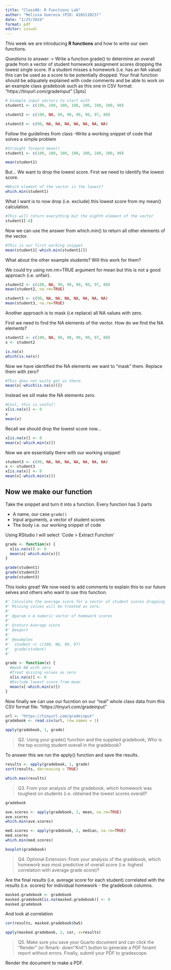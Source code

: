 ```yaml
---
title: "Class06: R Functions Lab"
author: "Melissa Guereca (PID: A16511023)"
date: "1/25/2024"
format: pdf
editor: visual
---
```


This week we are introducing **R functions** and how to write our own functions.

Questions to answer: \> Write a function grade() to determine an overall grade from a vector of student homework assignment scores dropping the lowest single score. If a student misses a homework (i.e. has an NA value) this can be used as a score to be potentially dropped. Your final function should be adquately explained with code comments and be able to work on an example class gradebook such as this one in CSV format: “https://tinyurl.com/gradeinput” \[3pts\]

```r
# Example input vectors to start with
student1 <- c(100, 100, 100, 100, 100, 100, 100, 90)

student2 <- c(100, NA, 90, 90, 90, 90, 97, 80)

student3 <- c(90, NA, NA, NA, NA, NA, NA, NA)
```

Follow the guidelines from class -Write a working snippet of code that solves a simple problem

```r
#Straight forward mean()
student1 <- c(100, 100, 100, 100, 100, 100, 100, 90)

mean(student1)
```

But... We want to drop the lowest score. First we need to identify the lowest score.

```r
#Which element of the vector is the lowest?
which.min(student1)
```

What I want is to now drop (i.e. exclude) this lowest score from my mean() calculation.

```r
#This will return everything but the eighth element of the vector
student1[-8]
```

Now we can use the answer from which.min() to return all other elements of the vector.

```r
#This is our first working snippet
mean(student1[-which.min(student1)])
```

What about the other example students? Will this work for them?

We could try using nm.rm=TRUE argument for mean but this is not a good approach (i.e. unfair).

```r
student2 <- c(100, NA, 90, 90, 90, 90, 97, 80)
mean(student2, na.rm=TRUE)

student3 <- c(90, NA, NA, NA, NA, NA, NA, NA)
mean(student3, na.rm=TRUE)
```

Another approach is to mask (i.e replace) all NA values with zero.

First we need to find the NA elements of the vector. How do we find the NA elements?

```r
student2 <- c(100, NA, 90, 90, 90, 90, 97, 80)
x <- student2

is.na(x)
which(is.na(x))
```

Now we have identified the NA elements we want to "mask" them. Replace them with zero?

```r
#This does not wuite get us there.
mean(x[-which(is.na(x))])

```

Instead we sill make the NA elements zero.

```r
#Cool, this is useful!
x[is.na(x)] <- 0
x
mean(x)
```

Recall we should drop the lowest score now...

```r
x[is.na(x)] <- 0
mean(x[-which.min(x)])
```

Now we are essentially there with our working snippet!

```r
student3 <- c(90, NA, NA, NA, NA, NA, NA, NA)
x <- student3
x[is.na(x)] <- 0
mean(x[-which.min(x)])
```

## Now we make our function

Take the snippet and turn it into a function. Every function has 3 parts

-   A name, our case `grade()`
-   Input arguments, a vector of student scores
-   The body i.e. our working snippet of code

Using RStudio I will select \`Code \> Extract Function'

```r
grade <- function(x) {
  x[is.na(x)] <- 0
  mean(x[-which.min(x)])
}
```

```r
grade(student1)
grade(student2)
grade(student3)
```

This looks great! We now need to add comments to explain this to our future selves and others who want to use this function.

```r
#' Calculate the average score for a vector of student scores dropping the lowest score. 
#' Missing values will be treated as zero.
#' 
#' @param x A numeric vector of homework scores
#'
#' @return Average score
#' @export
#'
#' @examples
#'  student <) c(100, NA, 90, 97)
#'  grade(student)
#'  

grade <- function(x) {
  #mask NA with zero
  #Treat missing values as zero
  x[is.na(x)] <- 0
  #Exclude lowest score from mean
  mean(x[-which.min(x)])
}
```

Now finally we can use our fucntion on our "real" whole class data from this CSV format file: “https://tinyurl.com/gradeinput”

```r
url <- "https://tinyurl.com/gradeinput"
gradebook <- read.csv(url, row.names = 1)
```

```r
apply(gradebook, 1, grade)
```

> Q2. Using your grade() function and the supplied gradebook, Who is the top scoring student overall in the gradebook?

To answer this we run the apply() function and save the results.

```r
results <- apply(gradebook, 1, grade)
sort(results, decreasing = TRUE)
```

```r
which.max(results)
```

> Q3. From your analysis of the gradebook, which homework was toughest on students (i.e. obtained the lowest scores overall?

```r
gradebook
```

```r
ave.scores <- apply(gradebook, 2, mean, na.rm=TRUE)
ave.scores
which.min(ave.scores)
```

```r
med.scores <- apply(gradebook, 2, median, na.rm=TRUE)
med.scores
which.min(med.scores)
```

```r
boxplot(gradebook)
```

> Q4. Optional Extension: From your analysis of the gradebook, which homework was most predictive of overall score (i.e. highest correlation with average grade score)?

Are the final results (i.e. average score for each student) correlated with the results (i.e. scores) for individual homework - the gradebook columns.

```r
masked.gradebook <- gradebook
masked.gradebook[is.na(masked.gradebook)] <- 0
masked.gradebook
```

And look at correlation

```r
cor(results, masked.gradebook$hw5)
```

```r
apply(masked.gradebook, 2, cor, x=results)
```

> Q5. Make sure you save your Quarto document and can click the “Render” (or Rmark- down”Knit”) button to generate a PDF foramt report without errors. Finally, submit your PDF to gradescope.

Render the document to make a PDF.
